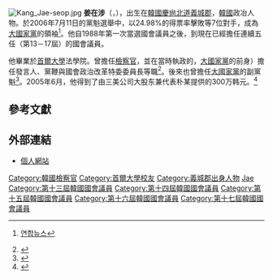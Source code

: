 {{Infobox Korean name|
hangul=강재섭|
hanja=姜在涉|
rr=Kang Jae-seop|
mr=Kong Ja-sop|
}}
[[File:Kang_Jae-seop.jpg|thumb]]
'''姜在涉'''（{{kor|諺=강재섭}}，{{bd|1948年|3月28日||catIdx=Kang}}），出生在[[韓國|韓國]][[慶尙北道|慶尙北道]][[義城郡|義城郡]]，[[韓國|韓國]]政冶人物。於2006年7月11日的黨魁選舉中，以24.98%的得票率擊敗{{link-ko|李在五|이재오}}等7位對手，成為[[大國家黨|大國家黨]]的領袖<ref>{{ko icon}}[http://www.yonhapnews.co.kr/news/20060711/020200000020060711174633K2.html 연합뉴스]{{dead link|date=2017年12月 |bot=InternetArchiveBot |fix-attempted=yes }}</ref>。他自1988年第一次當選國會議員之後，到現在已經擔任連續五任（第13－17屆）的國會議員。

他畢業於[[首爾大學|首爾大學]]法學院。曾擔任[[檢察官|檢察官]]，並在當時執政的{{link-ko|新韓國黨|신한국당}}，[[大國家黨|大國家黨]]的前身）擔任發言人、黨鞭與國會政治改革特委委員長等職<ref>{{cite news |title=温总理会见韩国会议长__光明网 |url=https://www.gmw.cn/01gmrb/2007-04/12/content_589205.htm |accessdate=2022-02-05 |work=光明日报 |archive-date=2022-02-05 |archive-url=https://web.archive.org/web/20220205110046/https://www.gmw.cn/01gmrb/2007-04/12/content_589205.htm }}</ref>。後來也曾擔任[[大國家黨|大國家黨]]的副黨魁<ref>{{cite news |title=图：韩国执政党在国会选举中赢得半数以上席位 |url=http://covid-19.chinadaily.com.cn/hqsj/2008-04/10/content_6606089.htm |accessdate=2022-02-05 |work=covid-19.chinadaily.com.cn |archive-date=2022-02-05 |archive-url=https://web.archive.org/web/20220205135238/http://covid-19.chinadaily.com.cn/hqsj/2008-04/10/content_6606089.htm }}</ref>。2005年6月，他得到了由三美公司大股东兼代表朴某提供的300万韩元。<ref>{{cite news |title=韩高官掉进博彩泥潭 - 世界新闻报 |url=http://news.cri.cn/gb/12764/2006/08/24/401@1188393_1.htm |accessdate=2022-02-05 |work=国际在线 |archive-date=2022-02-05 |archive-url=https://web.archive.org/web/20220205094051/http://news.cri.cn/gb/12764/2006/08/24/401@1188393_1.htm }}</ref>

==參考文獻==
<references />

==外部連結==
*{{ko icon}}[https://web.archive.org/web/20071117164811/http://www.kang4you.com/ 個人網站]
{{start box}}
{{succession box |[[朴槿惠|朴槿惠]]<br />[[金映宣|金映宣]]（代理）|[[朴熺太|朴熺太]]|[[大國家黨|大國家黨]]代表最高委員 | 2006年－2008年}}
{{end box}}
{{DEFAULTSORT:Kang}}
[[Category:韓國檢察官|Category:韓國檢察官]]
[[Category:首爾大學校友|Category:首爾大學校友]]
[[Category:義城郡出身人物|Category:義城郡出身人物]]
[[Category:姜姓|Jae]]
[[Category:第十三屆韓國國會議員|Category:第十三屆韓國國會議員]]
[[Category:第十四屆韓國國會議員|Category:第十四屆韓國國會議員]]
[[Category:第十五屆韓國國會議員|Category:第十五屆韓國國會議員]]
[[Category:第十六屆韓國國會議員|Category:第十六屆韓國國會議員]]
[[Category:第十七屆韓國國會議員|Category:第十七屆韓國國會議員]]
{{Korea-bio-stub}}